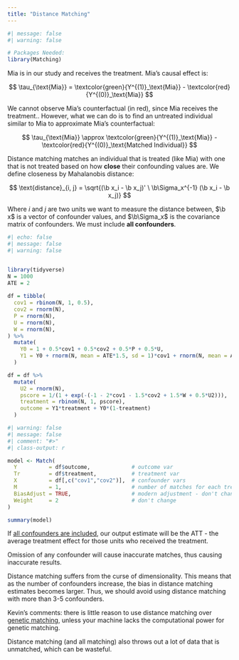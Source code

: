 ```yaml
---
title: "Distance Matching"
---
```


```r
#| message: false
#| warning: false

# Packages Needed:
library(Matching)
```

Mia is in our study and receives the treatment. Mia's causal effect is:

$$
\tau_{\text{Mia}} = \textcolor{green}{Y^{(1)}_\text{Mia}} - \textcolor{red}{Y^{(0)}_\text{Mia}}
$$

We cannot observe Mia's counterfactual (in red), since Mia receives the treatment.. However, what we can do is to find an untreated individual similar to Mia to approximate Mia's counterfactual:

$$
\tau_{\text{Mia}} \approx \textcolor{green}{Y^{(1)}_\text{Mia}} - \textcolor{red}{Y^{(0)}_\text{Matched Individual}}
$$

Distance matching matches an individual that is treated (like Mia) with one that is not treated based on how **close** their confounding values are. We define closeness by Mahalanobis distance:

$$
\text{distance}_{i, j} = \sqrt{(\b x_i - \b x_j)' \ \b\Sigma_x^{-1} (\b x_i - \b x_j)}
$$

::: small
Where $i$ and $j$ are two units we want to measure the distance between, $\b x$ is a vector of confounder values, and $\b\Sigma_x$ is the covariance matrix of confounders. We must include **all confounders**.
:::

```r
#| echo: false
#| message: false
#| warning: false


library(tidyverse)
N = 1000
ATE = 2
  
df = tibble(
  cov1 = rbinom(N, 1, 0.5),
  cov2 = rnorm(N),
  P = rnorm(N),
  U = rnorm(N), 
  W = rnorm(N),
) %>%
  mutate(
    Y0 = 1 + 0.5*cov1 + 0.5*cov2 + 0.5*P + 0.5*U,
    Y1 = Y0 + rnorm(N, mean = ATE*1.5, sd = 1)*cov1 + rnorm(N, mean = ATE/2)*(1-cov1)
  )

df = df %>%
  mutate(
    U2 = rnorm(N),
    pscore = 1/(1 + exp(-(-1 - 2*cov1 - 1.5*cov2 + 1.5*W + 0.5*U2))),
    treatment = rbinom(N, 1, pscore),
    outcome = Y1*treatment + Y0*(1-treatment)
  )
```

```r
#| warning: false
#| message: false
#| comment: "#>"
#| class-output: r

model <- Match(
  Y          = df$outcome,             # outcome var
  Tr         = df$treatment,           # treatment var
  X          = df[,c("cov1","cov2")],  # confounder vars
  M          = 1,                      # number of matches for each treated unit
  BiasAdjust = TRUE,                   # modern adjustment - don't change
  Weight     = 2                       # don't change
)

summary(model)
```

If [all confounders are included]{.underline}, our output estimate will be the ATT - the average treatment effect for those units who received the treatment.

::: small
Omission of any confounder will cause inaccurate matches, thus causing inaccurate results.
:::

Distance matching suffers from the curse of dimensionality. This means that as the number of confounders increase, the bias in distance matching estimates becomes larger. Thus, we should avoid using distance matching with more than 3-5 confounders.

::: small
Kevin's comments: there is little reason to use distance matching over [genetic matching](genetic.qmd), unless your machine lacks the computational power for genetic matching.
:::

Distance matching (and all matching) also throws out a lot of data that is unmatched, which can be wasteful.
